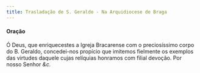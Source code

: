```yaml
---
title: Trasladação de S. Geraldo - Na Arquidiocese de Braga
---
```


#### Oração

<div class="container-fluid">
  <div class="row">
    <span class="text-justify"></span>
<span class="text-justify">
      Ó Deus, que enriquecestes a Igreja Bracarense com o preciosíssimo corpo do
      B. Geraldo, concedei-nos propício que imitemos fielmente os exemplos das
      virtudes daquele cujas relíquias honramos com filial devoção. Por nosso
      Senhor <em>&c.</em>
    </span>
</div>
